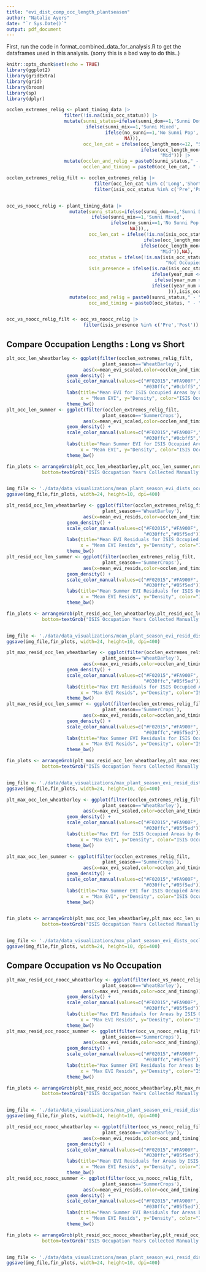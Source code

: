 ```yaml
---
title: "evi_dist_comp_occ_length_plantseason"
author: "Natalie Ayers"
date: "`r Sys.Date()`"
output: pdf_document
---
```


First, run the code in format_combined_data_for_analysis.R to get the dataframes used in this analysis. (sorry this is a bad way to do this..)

```r
knitr::opts_chunk$set(echo = TRUE)
library(ggplot2)
library(gridExtra)
library(grid)
library(broom)
library(sp)
library(dplyr)
```

```r
occlen_extremes_relig <- plant_timing_data |>
                     filter(!is.na(isis_occ_status)) |>
                     mutate(sunni_status=ifelse(sunni_dom==1,'Sunni Dominated',
                             ifelse(sunni_mix==1,'Sunni Mixed',
                                    ifelse(no_sunni==1,'No Sunni Pop',
                                           NA))),
                            occ_len_cat = ifelse(occ_length_mon<=12, "Short",
                                                 ifelse(occ_length_mon>=35,"Long",
                                                        "Mid"))) |>
                     mutate(occlen_and_relig = paste0(sunni_status," - ",occ_len_cat),
                            occlen_and_timing = paste0(occ_len_cat, " - " ,isis_occ_status))

occlen_extremes_relig_filt <- occlen_extremes_relig |>
                                filter(occ_len_cat %in% c('Long','Short')) |>
                                filter(isis_occ_status %in% c('Pre','Post'))


occ_vs_noocc_relig <- plant_timing_data |>
                       mutate(sunni_status=ifelse(sunni_dom==1,'Sunni Dominated',
                               ifelse(sunni_mix==1,'Sunni Mixed',
                                      ifelse(no_sunni==1,'No Sunni Pop',
                                             NA))),,
                              occ_len_cat = ifelse(!is.na(isis_occ_status),
                                                  ifelse(occ_length_mon<=12, "Short",
                                                 ifelse(occ_length_mon>=35,"Long",
                                                        "Mid")),NA),
                              occ_status = ifelse(!is.na(isis_occ_status), "Occupied",
                                                          "Not Occupied"),
                              isis_presence = ifelse(is.na(isis_occ_status),
                                                     ifelse(year_num <= 2013, 'Pre',
                                                      ifelse(year_num >= 2018, 'Post',
                                                     ifelse((year_num > 2013 & year_num < 2018), 'During',NA
                                                           ))),isis_occ_status)) |>
                       mutate(occ_and_relig = paste0(sunni_status," - ",occ_status),
                              occ_and_timing = paste0(occ_status, " - " ,isis_presence))


occ_vs_noocc_relig_filt <- occ_vs_noocc_relig |>
                            filter(isis_presence %in% c('Pre','Post'))

```

## Compare Occupation Lengths : Long vs Short

```r
plt_occ_len_wheatbarley <- ggplot(filter(occlen_extremes_relig_filt,
                                   plant_season=='WheatBarley'),
                            aes(x=mean_evi_scaled,color=occlen_and_timing)) + 
                      geom_density() + 
                      scale_color_manual(values=c("#F02015","#FA900F","#f5ed02",
                                                  "#030ffc","#0cbff5","#0cf5a3")) + 
                      labs(title="Mean EVI for ISIS Occupied Areas by Occupation Length and Timing during Wheat and Barley Growing Months",
                           x = "Mean EVI", y="Density", color="ISIS Occupation Length - Timing") + 
                      theme_bw() 
plt_occ_len_summer <- ggplot(filter(occlen_extremes_relig_filt,
                                   plant_season=='SummerCrops'),
                            aes(x=mean_evi_scaled,color=occlen_and_timing)) + 
                      geom_density() + 
                      scale_color_manual(values=c("#F02015","#FA900F","#f5ed02",
                                                  "#030ffc","#0cbff5","#0cf5a3")) + 
                      labs(title="Mean Summer EVI for ISIS Occupied Areas by Occupation Length and Timing",
                           x = "Mean EVI", y="Density", color="ISIS Occupation Length - Timing") + 
                      theme_bw() 

fin_plots <- arrangeGrob(plt_occ_len_wheatbarley,plt_occ_len_summer,nrow=1,
             bottom=textGrob("ISIS Occupation Years Collected Manually based on IOM Occupation Reports; Long Occupation is >= 35 months, Short Occupation is <= 12 months; Wheat and Barley Growing Season is Dec - Apr, Summer is May - Sept"))


img_file <- './data/data_visualizations/mean_plant_season_evi_dists_occlen.png'
ggsave(img_file,fin_plots, width=24, height=10, dpi=400)
```

```r
plt_resid_occ_len_wheatbarley <- ggplot(filter(occlen_extremes_relig_filt,
                                   plant_season=='WheatBarley'),
                            aes(x=mean_evi_resids,color=occlen_and_timing)) + 
                      geom_density() + 
                      scale_color_manual(values=c("#F02015","#FA900F",
                                                  "#030ffc","#05f5ed")) + 
                      labs(title="Mean EVI Residuals for ISIS Occupied Areas by Occupation Length and Timing during Wheat and Barley Growing Months",
                           x = "Mean EVI Resids", y="Density", color="ISIS Occupation Length - Timing") + 
                      theme_bw() 
plt_resid_occ_len_summer <- ggplot(filter(occlen_extremes_relig_filt,
                                   plant_season=='SummerCrops'),
                            aes(x=mean_evi_resids,color=occlen_and_timing)) + 
                      geom_density() + 
                      scale_color_manual(values=c("#F02015","#FA900F",
                                                  "#030ffc","#05f5ed")) + 
                      labs(title="Mean Summer EVI Residuals for ISIS Occupied Areas by Occupation Length and Timing",
                           x = "Mean EVI Resids", y="Density", color="ISIS Occupation Length - Timing") + 
                      theme_bw() 

fin_plots <- arrangeGrob(plt_resid_occ_len_wheatbarley,plt_resid_occ_len_summer,nrow=1,
             bottom=textGrob("ISIS Occupation Years Collected Manually based on IOM Occupation Reports; Long Occupation is >= 35 months, Short Occupation is <= 12 months; Wheat and Barley Growing Season is Dec - Apr, Summer is May - Sept"))


img_file <- './data/data_visualizations/mean_plant_season_evi_resid_dists_occlen.png'
ggsave(img_file,fin_plots, width=24, height=10, dpi=400)

```


```r
plt_max_resid_occ_len_wheatbarley <- ggplot(filter(occlen_extremes_relig_filt,
                                   plant_season=='WheatBarley'),
                            aes(x=max_evi_resids,color=occlen_and_timing)) + 
                      geom_density() + 
                      scale_color_manual(values=c("#F02015","#FA900F",
                                                  "#030ffc","#05f5ed")) + 
                      labs(title="Max EVI Residuals for ISIS Occupied Areas by Occupation Length and Timing during Wheat and Barley Growing Months",
                           x = "Max EVI Resids", y="Density", color="ISIS Occupation Length - Timing") + 
                      theme_bw() 
plt_max_resid_occ_len_summer <- ggplot(filter(occlen_extremes_relig_filt,
                                   plant_season=='SummerCrops'),
                            aes(x=max_evi_resids,color=occlen_and_timing)) + 
                      geom_density() + 
                      scale_color_manual(values=c("#F02015","#FA900F",
                                                  "#030ffc","#05f5ed")) + 
                      labs(title="Max Summer EVI Residuals for ISIS Occupied Areas by Occupation Length and Timing",
                           x = "Max EVI Resids", y="Density", color="ISIS Occupation Length - Timing") + 
                      theme_bw() 

fin_plots <- arrangeGrob(plt_max_resid_occ_len_wheatbarley,plt_max_resid_occ_len_summer,nrow=1,
             bottom=textGrob("ISIS Occupation Years Collected Manually based on IOM Occupation Reports; Long Occupation is >= 35 months, Short Occupation is <= 12 months; Wheat and Barley Growing Season is Dec - Apr, Summer is May - Sept"))


img_file <- './data/data_visualizations/max_plant_season_evi_resid_dists_occlen.png'
ggsave(img_file,fin_plots, width=24, height=10, dpi=400)

```


```r
plt_max_occ_len_wheatbarley <- ggplot(filter(occlen_extremes_relig_filt,
                                   plant_season=='WheatBarley'),
                            aes(x=max_evi_scaled,color=occlen_and_timing)) + 
                      geom_density() + 
                      scale_color_manual(values=c("#F02015","#FA900F",
                                                  "#030ffc","#05f5ed")) + 
                      labs(title="Max EVI for ISIS Occupied Areas by Occupation Length and Timing during Wheat and Barley Growing Months",
                           x = "Max EVI", y="Density", color="ISIS Occupation Length - Timing") + 
                      theme_bw() 

plt_max_occ_len_summer <- ggplot(filter(occlen_extremes_relig_filt,
                                   plant_season=='SummerCrops'),
                            aes(x=max_evi_scaled,color=occlen_and_timing)) + 
                      geom_density() + 
                      scale_color_manual(values=c("#F02015","#FA900F",
                                                  "#030ffc","#05f5ed")) + 
                      labs(title="Max Summer EVI for ISIS Occupied Areas by Occupation Length and Timing",
                           x = "Max EVI", y="Density", color="ISIS Occupation Length - Timing") + 
                      theme_bw() 


fin_plots <- arrangeGrob(plt_max_occ_len_wheatbarley,plt_max_occ_len_summer,nrow=1,
             bottom=textGrob("ISIS Occupation Years Collected Manually based on IOM Occupation Reports; Long Occupation is >= 35 months, Short Occupation is <= 12 months; Wheat and Barley Growing Season is Dec - Apr, Summer is May - Sept"))


img_file <- './data/data_visualizations/max_plant_season_evi_dists_occlen.png'
ggsave(img_file,fin_plots, width=24, height=10, dpi=400)
```

## Compare Occupation vs No Occupation

```r
plt_max_resid_occ_noocc_wheatbarley <- ggplot(filter(occ_vs_noocc_relig_filt,
                                   plant_season=='WheatBarley'),
                            aes(x=max_evi_resids,color=occ_and_timing)) + 
                      geom_density() + 
                      scale_color_manual(values=c("#F02015","#FA900F",
                                                  "#030ffc","#05f5ed")) + 
                      labs(title="Max EVI Residuals for Areas by ISIS Occupation and Timing during Wheat and Barley Growing Months",
                           x = "Max EVI Resids", y="Density", color="ISIS Occupation - Timing") + 
                      theme_bw() 
plt_max_resid_occ_noocc_summer <- ggplot(filter(occ_vs_noocc_relig_filt,
                                   plant_season=='SummerCrops'),
                            aes(x=max_evi_resids,color=occ_and_timing)) + 
                      geom_density() + 
                      scale_color_manual(values=c("#F02015","#FA900F",
                                                  "#030ffc","#05f5ed")) + 
                      labs(title="Max Summer EVI Residuals for Areas by ISIS Occupation and Timing",
                           x = "Max EVI Resids", y="Density", color="ISIS Occupation - Timing") + 
                      theme_bw() 

fin_plots <- arrangeGrob(plt_max_resid_occ_noocc_wheatbarley,plt_max_resid_occ_noocc_summer,nrow=1,
             bottom=textGrob("ISIS Occupation Years Collected Manually based on IOM Occupation Reports; For non-occupied areas, Pre-ISIS time is 2001-2013, Post-ISIS time is 2018-2022; Wheat and Barley Growing Season is Dec - Apr, Summer is May - Sept"))


img_file <- './data/data_visualizations/max_plant_season_evi_resid_dists_occ_noocc.png'
ggsave(img_file,fin_plots, width=24, height=10, dpi=400)
```

```r
plt_resid_occ_noocc_wheatbarley <- ggplot(filter(occ_vs_noocc_relig_filt,
                                   plant_season=='WheatBarley'),
                            aes(x=mean_evi_resids,color=occ_and_timing)) + 
                      geom_density() + 
                      scale_color_manual(values=c("#F02015","#FA900F",
                                                  "#030ffc","#05f5ed")) + 
                      labs(title="Mean EVI Residuals for Areas by ISIS Occupation and Timing during Wheat and Barley Growing Months",
                           x = "Mean EVI Resids", y="Density", color="ISIS Occupation - Timing") + 
                      theme_bw() 
plt_resid_occ_noocc_summer <- ggplot(filter(occ_vs_noocc_relig_filt,
                                   plant_season=='SummerCrops'),
                            aes(x=mean_evi_resids,color=occ_and_timing)) + 
                      geom_density() + 
                      scale_color_manual(values=c("#F02015","#FA900F",
                                                  "#030ffc","#05f5ed")) + 
                      labs(title="Mean Summer EVI Residuals for Areas by ISIS Occupation and Timing",
                           x = "Mean EVI Resids", y="Density", color="ISIS Occupation - Timing") + 
                      theme_bw() 

fin_plots <- arrangeGrob(plt_resid_occ_noocc_wheatbarley,plt_resid_occ_noocc_summer,nrow=1,
             bottom=textGrob("ISIS Occupation Years Collected Manually based on IOM Occupation Reports; For non-occupied areas, Pre-ISIS time is 2001-2013, Post-ISIS time is 2018-2022; Wheat and Barley Growing Season is Dec - Apr, Summer is May - Sept"))


img_file <- './data/data_visualizations/mean_plant_season_evi_resid_dists_occ_noocc.png'
ggsave(img_file,fin_plots, width=24, height=10, dpi=400)
```







